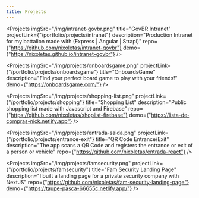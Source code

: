 ```yaml
---
title: Projects
---
```



<Projects 
    imgSrc="/img/intranet-govbr.png" 
    title="GovBR Intranet" 
    projectLink={"/portfolio/projects/intranet"}
    description="Production Intranet for my battalion made with (Express | Angular | Strapi)"
    repo={"https://github.com/nixoletas/intranet-govbr"}
    demo={"https://nixoletas.github.io/intranet-govbr"}
/>

<Projects 
    imgSrc="/img/projects/onboardsgame.png"
    projectLink={"/portfolio/projects/onboardsgame"}
    title="OnboardsGame" 
    description="Find your perfect board game to play with your friends!"
    demo={"https://onboardsgame.com/"}
/>

<Projects 
    imgSrc="/img/projects/shopping-list.png"
    projectLink={"/portfolio/projects/shopping"}
    title="Shopping List" 
    description="Public shopping list made with Javascript and Firebase"
    repo={"https://github.com/nixoletas/shoplist-firebase"}
    demo={"https://lista-de-compras-nick.netlify.app"}
/>

<Projects 
    imgSrc="/img/projects/entrada-saida.png"
    projectLink={"/portfolio/projects/entrance-exit"}
    title="QR Code Entrance/Exit" 
    description="The app scans a QR Code and registers the entrance or exit of a person or vehicle"
    repo={"https://github.com/nixoletas/entrada-react"}
/>

<Projects 
    imgSrc="/img/projects/famsecurity.png"
    projectLink={"/portfolio/projects/famsecurity"}
    title="Fam Security Landing Page" 
    description="I built a landing page for a private security company with NextJS"
    repo={"https://github.com/nixoletas/fam-security-landing-page"}
    demo={"https://taupe-pasca-66655c.netlify.app/"}
/>
